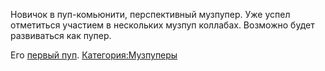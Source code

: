 {{Инфобокс для пуперов
|title2=ZarBoy
|другие_ники=
|image3=[[Файл:Zarboy.jpg|left]]
|сферы_творчества=RYTP, RYTPMV
|год_начала=2017
|image4=[[Файл:Нагашибай_Жаилганов.jpg|left]]
|имя_фамилия=Нагашибай Жаилганов
|дата_рождения=8 ноября 2001 г.
|место_проживания=Казахстан
|ссылки=
*[https://www.youtube.com/channel/UCefuXZeXPVW3gCPIAXCD_4g Канал]
*[https://vk.com/id236816657 Страница ВК]
}}

Новичок в пуп-комьюнити, перспективный музпупер. Уже успел отметиться участием в нескольких музпуп коллабах. Возможно будет развиваться как пупер.

Его [https://www.youtube.com/watch?v=Yu1VmYfHn9c&feature=youtu.be первый пуп].
[[Категория:Музпуперы]]